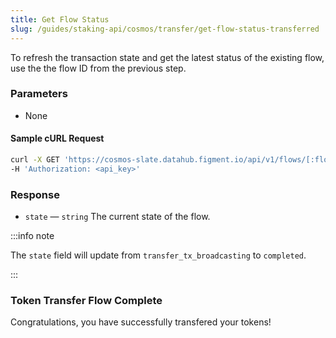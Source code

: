 ```yaml
---
title: Get Flow Status
slug: /guides/staking-api/cosmos/transfer/get-flow-status-transferred
---
```


To refresh the transaction state and get the latest status of the existing flow, use the the flow ID from the previous step.

### Parameters

- None

#### Sample cURL Request

```bash
curl -X GET 'https://cosmos-slate.datahub.figment.io/api/v1/flows/[:flow_id]' \
-H 'Authorization: <api_key>'
```

### Response

- `state` &mdash; `string` The current state of the flow.

:::info note

The `state` field will update from `transfer_tx_broadcasting` to `completed`.

:::

### Token Transfer Flow Complete

Congratulations, you have successfully transfered your tokens!

